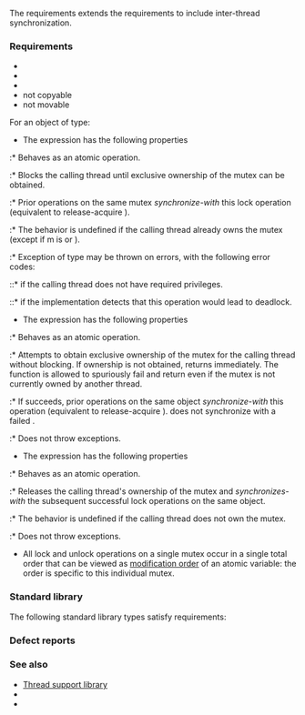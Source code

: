 {{cpp/named req/title|Mutex|notes={{mark since c++11}}}}
{{cpp/named req/navbar}}

The {{named req|Mutex}} requirements extends the {{named req|Lockable}} requirements to include inter-thread synchronization.

===Requirements===
* {{named req|Lockable}}
* {{named req|DefaultConstructible}}
* {{named req|Destructible}}
* not copyable
* not movable

For an object {{ttb|m}} of {{named req/core|Mutex}} type:
* The expression {{c|m.lock()}} has the following properties
:* Behaves as an atomic operation.
:* Blocks the calling thread until exclusive ownership of the mutex can be obtained.
:* Prior {{c|m.unlock()}} operations on the same mutex ''synchronize-with'' this lock operation (equivalent to release-acquire {{lc|std::memory_order}}).
:* The behavior is undefined if the calling thread already owns the mutex (except if m is {{lc|std::recursive_mutex}} or {{lc|std::recursive_timed_mutex}}).
:* Exception of type {{lc|std::system_error}} may be thrown on errors, with the following error codes:
::* {{lc|std::errc::operation_not_permitted}} if the calling thread does not have required privileges.
::* {{lc|std::errc::resource_deadlock_would_occur}} if the implementation detects that this operation would lead to deadlock.
* The expression {{c|m.try_lock()}} has the following properties
:* Behaves as an atomic operation.
:* Attempts to obtain exclusive ownership of the mutex for the calling thread without blocking. If ownership is not obtained, returns immediately. The function is allowed to spuriously fail and return even if the mutex is not currently owned by another thread.
:* If {{tt|try_lock()}} succeeds, prior {{tt|unlock()}} operations on the same object ''synchronize-with'' this operation (equivalent to release-acquire {{lc|std::memory_order}}). {{tt|lock()}} does not synchronize with a failed {{tt|try_lock()}}.
:* Does not throw exceptions.
* The expression {{c|m.unlock()}} has the following properties
:* Behaves as an atomic operation.
:* Releases the calling thread's ownership of the mutex and ''synchronizes-with'' the subsequent successful lock operations on the same object.
:* The behavior is undefined if the calling thread does not own the mutex.
:* Does not throw exceptions.
* All lock and unlock operations on a single mutex occur in a single total order that can be viewed as [[cpp/atomic/memory_order#Modification_order|modification order]] of an atomic variable: the order is specific to this individual mutex.

===Standard library===
The following standard library types satisfy {{named req/core|Mutex}} requirements:
{{dsc begin}}
{{dsc inc|cpp/thread/dsc mutex}}
{{dsc inc|cpp/thread/dsc recursive_mutex}}
{{dsc inc|cpp/thread/dsc recursive_timed_mutex}}
{{dsc inc|cpp/thread/dsc shared_mutex}}
{{dsc inc|cpp/thread/dsc shared_timed_mutex}}
{{dsc inc|cpp/thread/dsc timed_mutex}}
{{dsc end}}

===Defect reports===
{{dr list begin}}
{{dr list item|wg=lwg|dr=2309|std=C++11|before={{tt|lock}} might throw {{lc|std::system_error}}&lt;br&gt;with error code {{lc|std::errc::device_or_resource_busy}}|after=not allowed}}
{{dr list end}}

===See also===
* [[cpp/thread|Thread support library]]
* {{named req|Lockable}}
* {{named req|TimedMutex}}

{{langlinks|de|es|fr|it|ja|pt|ru|zh}}